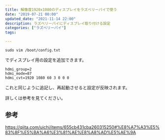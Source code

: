 ```yaml
---
title: 解像度1920x1080のディスプレイをラズベリーパイで使う
date: "2019-07-21 00:00"
updated_date: "2021-11-14 22:00"
description: ラズベリーパイにディスプレイ取り付ける設定
categories: ["ラズベリーパイ"]
tags:

---
```

```
sudo vim /boot/config.txt
```

でディスプレイ用の設定を追加できます。

```
hdmi_group=2
hdmi_mode=87
hdmi_cvt=1920 1080 60 3 0 0 0
```

これと同じように追記し、再起動させると設定が反映されます。

詳しくは参考を見てください。

## 参考
https://qiita.com/uichi/items/655cb431cba260315250#%E8%A7%A3%E5%83%8F%E5%BA%A6%E3%81%AE%E8%A8%AD%E5%AE%9A